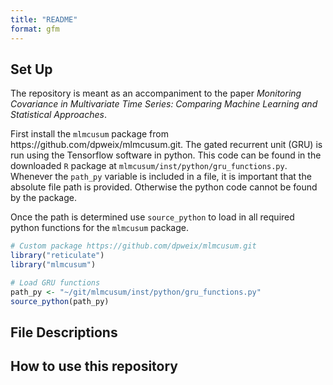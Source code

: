```yaml
---
title: "README"
format: gfm
---
```


## Set Up

The repository is meant as an accompaniment to the paper *Monitoring Covariance in Multivariate Time Series: Comparing Machine Learning and Statistical Approaches*.

First install the `mlmcusum` package from https://github.com/dpweix/mlmcusum.git. The gated recurrent unit (GRU) is run using the Tensorflow software in python. This code can be found in the downloaded `R` package at `mlmcusum/inst/python/gru_functions.py`. Whenever the `path_py` variable is included in a file, it is important that the absolute file path is provided. Otherwise the python code cannot be found by the package.

Once the path is determined use `source_python` to load in all required python functions for the `mlmcusum` package.

```r
# Custom package https://github.com/dpweix/mlmcusum.git
library("reticulate")
library("mlmcusum")

# Load GRU functions
path_py <- "~/git/mlmcusum/inst/python/gru_functions.py"
source_python(path_py)

```

## File Descriptions

## How to use this repository
